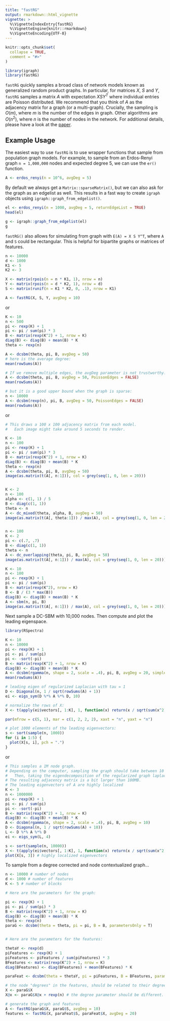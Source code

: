 ```yaml
---
title: "fastRG"
output: rmarkdown::html_vignette
vignette: >
  %\VignetteIndexEntry{fastRG}
  %\VignetteEngine{knitr::rmarkdown}
  %\VignetteEncoding{UTF-8}
---
```


```r
knitr::opts_chunk$set(
  collapse = TRUE,
  comment = "#>"
)
```

```r
library(igraph)
library(fastRG)
```

`fastRG` quickly samples a broad class of network models known as generalized random product graphs. In particular, for matrices $X$, $S$ and $Y$, `fastRG` samples a matrix $A$ with expectation $X S Y^T$ where individual entries are Poisson distributed. We recommend that you think of $A$ as the adjacency matrix for a graph (or a multi-graph). Crucially, the sampling is $O(m)$, where $m$ is the number of the edges in graph. Other algorithms are $O(n^2)$, where $n$ is the number of nodes in the network. For additional details, please have a look at the [paper](https://arxiv.org/abs/1703.02998).

## Example Usage

The easiest way to use `fastRG` is to use wrapper functions that sample from population graph models. For example, to sample from an Erdos-Renyi graph `n = 1,000,000` nodes and expected degree 5, we can use the `er()` function.

```r
A <- erdos_renyi(n = 10^6, avgDeg = 5)
```

By default we always get a `Matrix::sparseMatrix()`, but we can also ask for the graph as an edgelist as well. This results in a fast way to create `igraph` objects using `igraph::graph_from_edgelist()`.

```r
el <- erdos_renyi(n = 1000, avgDeg = 5, returnEdgeList = TRUE)
head(el)
```

```r
g <- igraph::graph_from_edgelist(el)
g
```

`fastRG()` also allows for simulating from graph with `E(A) = X S Y^T`, where `A` and `S` could be rectangular.  This is helpful for bipartite graphs or matrices of features.

```r
n <- 10000
d <- 1000
K1 <- 5
K2 <- 3

X <- matrix(rpois(n = n * K1, 1), nrow = n)
Y <- matrix(rpois(n = d * K2, 1), nrow = d)
S <- matrix(runif(n = K1 * K2, 0, .1), nrow = K1)

A <- fastRG(X, S, Y, avgDeg = 10)
```

or

```R
K <- 10
n <- 500
pi <- rexp(K) + 1
pi <- pi / sum(pi) * 3
B <- matrix(rexp(K^2) + 1, nrow = K)
diag(B) <- diag(B) + mean(B) * K
theta <- rexp(n)

A <- dcsbm(theta, pi, B, avgDeg = 50)
# here is the average degree:
mean(rowSums(A))

# If we remove multiple edges, the avgDeg parameter is not trustworthy:
A <- dcsbm(theta, pi, B, avgDeg = 50, PoissonEdges = FALSE)
mean(rowSums(A))

# but it is a good upper bound when the graph is sparse:
n <- 10000
A <- dcsbm(rexp(n), pi, B, avgDeg = 50, PoissonEdges = FALSE)
mean(rowSums(A))
```      

or

```R
# This draws a 100 x 100 adjacency matrix from each model.
#   Each image might take around 5 seconds to render.

K <- 10
n <- 100
pi <- rexp(K) + 1
pi <- pi / sum(pi) * 3
B <- matrix(rexp(K^2) + 1, nrow = K)
diag(B) <- diag(B) + mean(B) * K
theta <- rexp(n)
A <- dcsbm(theta, pi, B, avgDeg = 50)
image(as.matrix(t(A[, n:1])), col = grey(seq(1, 0, len = 20)))


K <- 2
n <- 100
alpha <- c(1, 1) / 5
B <- diag(c(1, 1))
theta <- n
A <- dc_mixed(theta, alpha, B, avgDeg = 50)
image(as.matrix(t(A[, theta:1])) / max(A), col = grey(seq(1, 0, len = 20)))


n <- 100
K <- 2
pi <- c(.7, .7)
B <- diag(c(1, 1))
theta <- n
A <- dc_overlapping(theta, pi, B, avgDeg = 50)
image(as.matrix(t(A[, n:1])) / max(A), col = grey(seq(1, 0, len = 20)))

K <- 10
n <- 100
pi <- rexp(K) + 1
pi <- pi / sum(pi)
B <- matrix(rexp(K^2), nrow = K)
B <- B / (3 * max(B))
diag(B) <- diag(B) + mean(B) * K
A <- sbm(n, pi, B)
image(as.matrix(t(A[, n:1])) / max(A), col = grey(seq(1, 0, len = 20)))
```


Next sample a DC-SBM with 10,000 nodes. Then compute and plot the leading eigenspace.

```R
library(RSpectra)

K <- 10
n <- 10000
pi <- rexp(K) + 1
pi <- pi / sum(pi)
pi <- -sort(-pi)
B <- matrix(rexp(K^2) + 1, nrow = K)
diag(B) <- diag(B) + mean(B) * K
A <- dcsbm(rgamma(n, shape = 2, scale = .4), pi, B, avgDeg = 20, simple = T)
mean(rowSums(A))

# leading eigen of regularized Laplacian with tau = 1
D <- Diagonal(n, 1 / sqrt(rowSums(A) + 1))
ei <- eigs_sym(D %*% A %*% D, 10)

# normalize the rows of X:
X <- t(apply(ei$vectors[, 1:K], 1, function(x) return(x / sqrt(sum(x^2) + 1 / n))))

par(mfrow = c(5, 1), mar = c(1, 2, 2, 2), xaxt = "n", yaxt = "n")

# plot 1000 elements of the leading eigenvectors:
s <- sort(sample(n, 1000))
for (i in 1:5) {
  plot(X[s, i], pch = ".")
}
```    

or



```r
# This samples a 1M node graph.
# Depending on the computer, sampling the graph should take between 10 and 30 seconds
#   Then, taking the eigendecomposition of the regularized graph laplacian should take between 1 and 3 minutes
# The resulting adjacency matrix is a bit larger than 100MB.
# The leading eigenvectors of A are highly localized
K <- 3
n <- 1000000
pi <- rexp(K) + 1
pi <- pi / sum(pi)
pi <- -sort(-pi)
B <- matrix(rexp(K^2) + 1, nrow = K)
diag(B) <- diag(B) + mean(B) * K
A <- dcsbm(rgamma(n, shape = 2, scale = .4), pi, B, avgDeg = 10)
D <- Diagonal(n, 1 / sqrt(rowSums(A) + 10))
L <- D %*% A %*% D
ei <- eigs_sym(L, 4)

s <- sort(sample(n, 10000))
X <- t(apply(ei$vectors[, 1:K], 1, function(x) return(x / sqrt(sum(x^2) + 1 / n))))
plot(X[s, 3]) # highly localized eigenvectors
```   

To sample from a degree corrected and node contextualized graph...

```r
n <- 10000 # number of nodes
d <- 1000 # number of features
K <- 5 # number of blocks

# Here are the parameters for the graph:

pi <- rexp(K) + 1
pi <- pi / sum(pi) * 3
B <- matrix(rexp(K^2) + 1, nrow = K)
diag(B) <- diag(B) + mean(B) * K
theta <- rexp(n)
paraG <- dcsbm(theta = theta, pi = pi, B = B, parametersOnly = T)


# Here are the parameters for the features:

thetaY <- rexp(d)
piFeatures <- rexp(K) + 1
piFeatures <- piFeatures / sum(piFeatures) * 3
BFeatures <- matrix(rexp(K^2) + 1, nrow = K)
diag(BFeatures) <- diag(BFeatures) + mean(BFeatures) * K

paraFeat <- dcsbm(theta = thetaY, pi = piFeatures, B = BFeatures, parametersOnly = T)

# the node "degrees" in the features, should be related to their degrees in the graph.
X <- paraG$X
X@x <- paraG$X@x + rexp(n) # the degree parameter should be different. X@x + rexp(n) makes feature degrees correlated to degrees in graph.

# generate the graph and features
A <- fastRG(paraG$X, paraG$S, avgDeg = 10)
features <- fastRG(X, paraFeat$S, paraFeat$X, avgDeg = 20)
```

